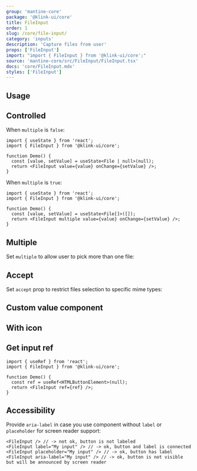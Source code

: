 ```yaml
---
group: 'mantine-core'
package: '@klink-ui/core'
title: FileInput
order: 1
slug: /core/file-input/
category: 'inputs'
description: 'Capture files from user'
props: ['FileInput']
import: "import { FileInput } from '@klink-ui/core';"
source: 'mantine-core/src/FileInput/FileInput.tsx'
docs: 'core/FileInput.mdx'
styles: ['FileInput']
---
```



## Usage

<Demo data={FileInputDemos.configurator} />

## Controlled

When `multiple` is `false`:

```tsx
import { useState } from 'react';
import { FileInput } from '@klink-ui/core';

function Demo() {
  const [value, setValue] = useState<File | null>(null);
  return <FileInput value={value} onChange={setValue} />;
}
```

When `multiple` is `true`:

```tsx
import { useState } from 'react';
import { FileInput } from '@klink-ui/core';

function Demo() {
  const [value, setValue] = useState<File[]>([]);
  return <FileInput multiple value={value} onChange={setValue} />;
}
```

## Multiple

Set `multiple` to allow user to pick more than one file:

<Demo data={FileInputDemos.multiple} />

## Accept

Set `accept` prop to restrict files selection to specific mime types:

<Demo data={FileInputDemos.accept} />

## Custom value component

<Demo data={FileInputDemos.valueComponent} />

## With icon

<Demo data={FileInputDemos.icon} />

## Get input ref

```tsx
import { useRef } from 'react';
import { FileInput } from '@klink-ui/core';

function Demo() {
  const ref = useRef<HTMLButtonElement>(null);
  return <FileInput ref={ref} />;
}
```

## Accessibility

Provide `aria-label` in case you use component without `label` or `placeholder` for screen reader support:

```tsx
<FileInput /> // -> not ok, button is not labeled
<FileInput label="My input" /> // -> ok, button and label is connected
<FileInput placeholder="My input" /> // -> ok, button has label
<FileInput aria-label="My input" /> // -> ok, button is not visible but will be announced by screen reader
```
